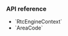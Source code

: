 <PlatformWrapper platform="react-native">

### API reference

- <Link to="{{global.API_REF_RN_ROOT}}/class_rtcengineconfig.html">`RtcEngineContext`</Link>
- <Link to="{{global.API_REF_RN_ROOT}}/enum_areacode.html">`AreaCode`</Link>

</PlatformWrapper>
